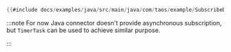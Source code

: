 ```java
{{#include docs/examples/java/src/main/java/com/taos/example/SubscribeDemo.java}}
```
:::note
For now Java connector doesn't provide asynchronous subscription, but `TimerTask` can be used to achieve similar purpose.

:::